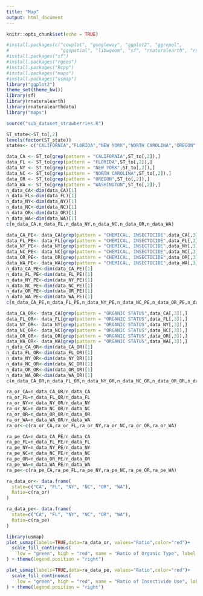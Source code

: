 ```yaml
---
title: "Map"
output: html_document
---
```


```r
knitr::opts_chunk$set(echo = TRUE)
```

```r
#install.packages(c("cowplot", "googleway", "ggplot2", "ggrepel", 
#                   "ggspatial", "libwgeom", "sf", "rnaturalearth", "rnaturalearthdata"))
#install.packages("sf")
#install.packages("rgeos")
#install.packages("Rcpp")
#install.packages("maps")
#install.packages("usmap")
library("ggplot2")
theme_set(theme_bw())
library(sf)
library(rnaturalearth)
library(rnaturalearthdata)
library("maps")
```

```r
source("sub_dataset_strawberries.R")
```

```r
ST_state<-ST_to[,2]
levels(factor(ST_state))
states<- c("CALIFORNIA","FLORIDA","NEW YORK","NORTH CAROLINA","OREGON","WASHINGTON")
```

```r
data_CA <- ST_to[grep(pattern = "CALIFORNIA",ST_to[,2]),]
data_FL <- ST_to[grep(pattern = "FLORIDA",ST_to[,2]),]
data_NY <- ST_to[grep(pattern = "NEW YORK",ST_to[,2]),]
data_NC <- ST_to[grep(pattern = "NORTH CAROLINA",ST_to[,2]),]
data_OR <- ST_to[grep(pattern = "OREGON",ST_to[,2]),]
data_WA <- ST_to[grep(pattern = "WASHINGTON",ST_to[,2]),]
n_data_CA<-dim(data_CA)[1]
n_data_FL<-dim(data_FL)[1]
n_data_NY<-dim(data_NY)[1]
n_data_NC<-dim(data_NC)[1]
n_data_OR<-dim(data_OR)[1]
n_data_WA<-dim(data_WA)[1]
c(n_data_CA,n_data_FL,n_data_NY,n_data_NC,n_data_OR,n_data_WA)
```

```r
data_CA_PE<- data_CA[grep(pattern = "CHEMICAL, INSECTICIDE",data_CA[,3]),]
data_FL_PE<- data_FL[grep(pattern = "CHEMICAL, INSECTICIDE",data_FL[,3]),]
data_NY_PE<- data_NY[grep(pattern = "CHEMICAL, INSECTICIDE",data_NY[,3]),]
data_NC_PE<- data_NC[grep(pattern = "CHEMICAL, INSECTICIDE",data_NC[,3]),]
data_OR_PE<- data_OR[grep(pattern = "CHEMICAL, INSECTICIDE",data_OR[,3]),]
data_WA_PE<- data_WA[grep(pattern = "CHEMICAL, INSECTICIDE",data_WA[,3]),]
n_data_CA_PE<-dim(data_CA_PE)[1]
n_data_FL_PE<-dim(data_FL_PE)[1]
n_data_NY_PE<-dim(data_NY_PE)[1]
n_data_NC_PE<-dim(data_NC_PE)[1]
n_data_OR_PE<-dim(data_OR_PE)[1]
n_data_WA_PE<-dim(data_WA_PE)[1]
c(n_data_CA_PE,n_data_FL_PE,n_data_NY_PE,n_data_NC_PE,n_data_OR_PE,n_data_WA_PE)
```
```r
data_CA_OR<- data_CA[grep(pattern = "ORGANIC STATUS",data_CA[,3]),]
data_FL_OR<- data_FL[grep(pattern = "ORGANIC STATUS",data_FL[,3]),]
data_NY_OR<- data_NY[grep(pattern = "ORGANIC STATUS",data_NY[,3]),]
data_NC_OR<- data_NC[grep(pattern = "ORGANIC STATUS",data_NC[,3]),]
data_OR_OR<- data_OR[grep(pattern = "ORGANIC STATUS",data_OR[,3]),]
data_WA_OR<- data_WA[grep(pattern = "ORGANIC STATUS",data_WA[,3]),]
n_data_CA_OR<-dim(data_CA_OR)[1]
n_data_FL_OR<-dim(data_FL_OR)[1]
n_data_NY_OR<-dim(data_NY_OR)[1]
n_data_NC_OR<-dim(data_NC_OR)[1]
n_data_OR_OR<-dim(data_OR_OR)[1]
n_data_WA_OR<-dim(data_WA_OR)[1]
c(n_data_CA_OR,n_data_FL_OR,n_data_NY_OR,n_data_NC_OR,n_data_OR_OR,n_data_WA_OR)
```

```r
ra_or_CA=n_data_CA_OR/n_data_CA
ra_or_FL=n_data_FL_OR/n_data_FL
ra_or_NY=n_data_NY_OR/n_data_NY
ra_or_NC=n_data_NC_OR/n_data_NC
ra_or_OR=n_data_OR_OR/n_data_OR
ra_or_WA=n_data_WA_OR/n_data_WA
ra_or<-c(ra_or_CA,ra_or_FL,ra_or_NY,ra_or_NC,ra_or_OR,ra_or_WA)
```

```r
ra_pe_CA=n_data_CA_PE/n_data_CA
ra_pe_FL=n_data_FL_PE/n_data_FL
ra_pe_NY=n_data_NY_PE/n_data_NY
ra_pe_NC=n_data_NC_PE/n_data_NC
ra_pe_OR=n_data_OR_PE/n_data_OR
ra_pe_WA=n_data_WA_PE/n_data_WA
ra_pe<-c(ra_pe_CA,ra_pe_FL,ra_pe_NY,ra_pe_NC,ra_pe_OR,ra_pe_WA)
```

```r
ra_data_or<- data.frame(
  state=c("CA", "FL", "NY", "NC", "OR", "WA"),
  Ratio=c(ra_or)
)
```

```r
ra_data_pe<- data.frame(
  state=c("CA", "FL", "NY", "NC", "OR", "WA"),
  Ratio=c(ra_pe)
)
```

```r
library(usmap)
plot_usmap(labels=TRUE,data=ra_data_or, values="Ratio",color="red")+
  scale_fill_continuous(
    low = "green", high = "red", name = "Ratio of Organic Type", label = scales::comma
) + theme(legend.position = "right")

```

```r
plot_usmap(labels=TRUE,data=ra_data_pe, values="Ratio",color="red")+
  scale_fill_continuous(
    low = "green", high = "red", name = "Ratio of Insectivide Use", label = scales::comma
) + theme(legend.position = "right")
```

